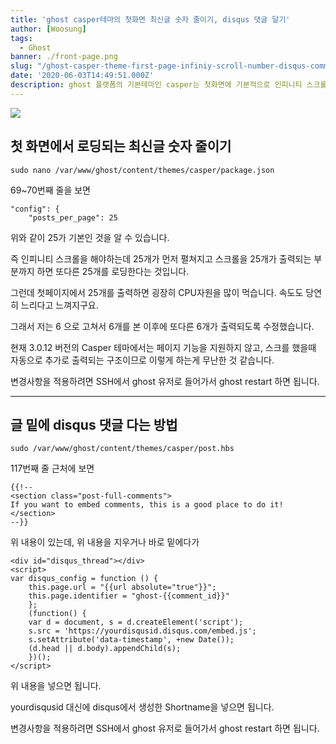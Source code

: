 ```yaml
---
title: 'ghost casper테마의 첫화면 최신글 숫자 줄이기, disqus 댓글 달기'
author: [Woosung]
tags: 
  - Ghost
banner: ./front-page.png
slug: "/ghost-casper-theme-first-page-infiniy-scroll-number-disqus-comment"
date: '2020-06-03T14:49:51.000Z'
description: ghost 플랫폼의 기본테마인 casper는 첫화면에 기본적으로 인피니티 스크롤을 적용하고 있습니다. 페이지 기능이 없이 그냥 스크롤만 하면 새로운 글이 로딩이 되는데, 그 숫자를 줄이고, 댓글 플러그인을 활성화하는 방법에 대해 알려드립니다.
---
```

![](./front-page.png)

## 첫 화면에서 로딩되는 최신글 숫자 줄이기

    sudo nano /var/www/ghost/content/themes/casper/package.json
    

69~70번째 줄을 보면

    "config": {
        "posts_per_page": 25
    

위와 같이 25가 기본인 것을 알 수 있습니다.

즉 인피니티 스크롤을 해야하는데 25개가 먼저 펼쳐지고 스크롤을 25개가 출력되는 부분까지 하면 또다른 25개를 로딩한다는 것입니다.

그런데 첫페이지에서 25개를 출력하면 굉장히 CPU자원을 많이 먹습니다. 속도도 당연히 느리다고 느껴지구요.

그래서 저는 6 으로 고쳐서 6개를 본 이후에 또다른 6개가 출력되도록 수정했습니다.

현재 3.0.12 버전의 Casper 테마에서는 페이지 기능을 지원하지 않고, 스크를 했을때 자동으로 추가로 출력되는 구조이므로 이렇게 하는게 무난한 것 같습니다.

변경사항을 적용하려면 SSH에서 ghost 유저로 들어가서 ghost restart 하면 됩니다.

---

## 글 밑에 disqus 댓글 다는 방법

    sudo /var/www/ghost/content/themes/casper/post.hbs
    

117번째 줄 근처에 보면

    {{!--
    <section class="post-full-comments">
    If you want to embed comments, this is a good place to do it!
    </section>
    --}}
    

위 내용이 있는데, 위 내용을 지우거나 바로 밑에다가

    <div id="disqus_thread"></div>
    <script>
    var disqus_config = function () {
    	this.page.url = "{{url absolute="true"}}";  
    	this.page.identifier = "ghost-{{comment_id}}"
    	};
    	(function() {
    	var d = document, s = d.createElement('script');
    	s.src = 'https://yourdisqusid.disqus.com/embed.js';
    	s.setAttribute('data-timestamp', +new Date());
    	(d.head || d.body).appendChild(s);
    	})();
    </script>
    

위 내용을 넣으면 됩니다.

yourdisqusid 대신에 disqus에서 생성한 Shortname을 넣으면 됩니다.

변경사항을 적용하려면 SSH에서 ghost 유저로 들어가서 ghost restart 하면 됩니다.
